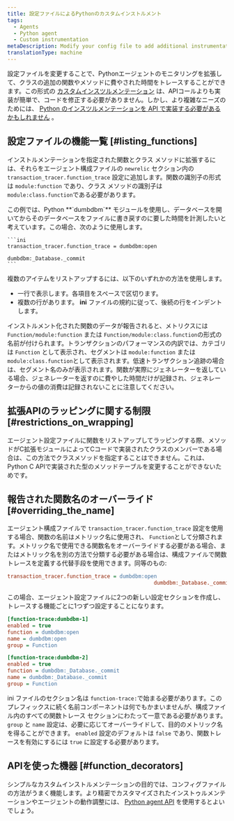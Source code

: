 ```yaml
---
title: 設定ファイルによるPythonのカスタムインストルメント
tags:
  - Agents
  - Python agent
  - Custom instrumentation
metaDescription: Modify your config file to add additional instrumentation to a monitored application when using the Python agent.
translationType: machine
---
```


設定ファイルを変更することで、Pythonエージェントのモニタリングを拡張して、クラスの追加の関数やメソッドに費やされた時間をトレースすることができます。この形式の [カスタムインスツルメンテーション](/docs/python/python-custom-instrumentation) は、APIコールよりも実装が簡単で、コードを修正する必要がありません。しかし、より複雑なニーズのためには、 [Python のインスツルメンテーションを API で実装する必要があるかもしれません](/docs/python/python-instrumentation-by-api) 。

## 設定ファイルの機能一覧 [#listing_functions]

インストルメンテーションを指定された関数とクラス メソッドに拡張するには、それらをエージェント構成ファイルの `newrelic` セクション内の `transaction_tracer.function_trace` 設定に追加します。関数の識別子の形式は `module:function` であり、クラス メソッドの識別子は `module:class.function`である必要があります。

<CollapserGroup>
  <Collapser
    id="dumdbm-example"
    title="dumbdbmの使用"
  >
    この例では、Python **`dumbdbm`** モジュールを使用し、データベースを開いてからそのデータベースをファイルに書き戻すのに要した時間を計測したいと考えています。この場合、次のように使用します。

    ```ini
    transaction_tracer.function_trace = dumbdbm:open
                                                   dumbdbm:_Database._commit
    ```
  </Collapser>
</CollapserGroup>

複数のアイテムをリストアップするには、以下のいずれかの方法を使用します。

* 一行で表示します。各項目をスペースで区切ります。
* 複数の行があります。 **ini** ファイルの規約に従って、後続の行をインデントします。

インストルメント化された関数のデータが報告されると、メトリクスには `Function/module:function` または `Function/module:class.function`の形式の名前が付けられます。トランザクションのパフォーマンスの内訳では、カテゴリは `Function` として表示され、セグメントは `module:function` または `module:class.function`として表示されます。低速トランザクション追跡の場合は、セグメント名のみが表示されます。関数が実際にジェネレーターを返している場合、ジェネレーターを返すのに費やした時間だけが記録され、ジェネレーターからの値の消費は記録されないことに注意してください。

## 拡張APIのラッピングに関する制限 [#restrictions_on_wrapping]

エージェント設定ファイルに関数をリストアップしてラッピングする際、メソッドがC拡張モジュールによってCコードで実装されたクラスのメンバーである場合は、この方法でクラスメソッドを指定することはできません。これは、Python C APIで実装された型のメソッドテーブルを変更することができないためです。

## 報告された関数名のオーバーライド [#overriding_the_name]

エージェント構成ファイルで `transaction_tracer.function_trace` 設定を使用する場合、関数の名前はメトリック名に使用され、 `Function`として分類されます。メトリック名で使用できる関数名をオーバーライドする必要がある場合、またはメトリック名を別の方法で分類する必要がある場合は、構成ファイルで関数トレースを定義する代替手段を使用できます。同等のもの:

```ini
transaction_tracer.function_trace = dumbdbm:open
                                               dumbdbm:_Database._commit
```

この場合、エージェント設定ファイルに2つの新しい設定セクションを作成し、トレースする機能ごとに1つずつ設定することになります。

```ini
[function-trace:dumbdbm-1]
enabled = true
function = dumbdbm:open
name = dumbdbm:open
group = Function

[function-trace:dumbdbm-2]
enabled = true
function = dumbdbm:_Database._commit
name = dumbdbm:_Database._commit
group = Function
```

ini ファイルのセクション名は `function-trace:`で始まる必要があります。このプレフィックスに続く名前コンポーネントは何でもかまいませんが、構成ファイル内のすべての関数トレース セクションにわたって一意である必要があります。 `group` と `name` 設定は、必要に応じてオーバーライドして、目的のメトリック名を得ることができます。 `enabled` 設定のデフォルトは `false` であり、関数トレースを有効にするには `true` に設定する必要があります。

## APIを使った機器 [#function_decorators]

シンプルなカスタムインストルメンテーションの目的では、コンフィグファイルの方法がうまく機能します。より精密でカスタマイズされたインストゥルメンテーションやエージェントの動作調整には、 [Python agent API](/docs/agents/python-agent/api/python-agent-api-guide) を使用するとよいでしょう。